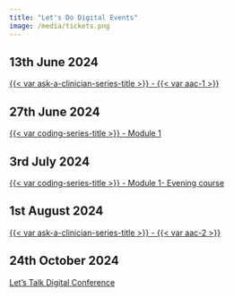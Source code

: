 ```yaml
---
title: "Let's Do Digital Events"
image: /media/tickets.png
---
```


## 13th June 2024

[{{< var ask-a-clinician-series-title >}} - {{< var aac-1 >}}](ask-a-clinician-1.qmd)

## 27th June 2024

[{{< var coding-series-title >}} - Module 1](programming-in-healthcare-module-1-June-2024.qmd)

## 3rd July 2024

[{{< var coding-series-title >}} - Module 1- Evening course](programming-in-healthcare-module-1-July-2024.qmd)

<!--## 16th of July 2024

[{{< var frontline-insights-title >}} - {{< var fi-1 >}}](frontline-insights/1.qmd)-->

## 1st August 2024

[{{< var ask-a-clinician-series-title >}} - {{< var aac-2 >}}](ask-a-clinician-2.qmd)

## 24th October 2024

[Let's Talk Digital Conference](/conferences/2024/index.qmd)


